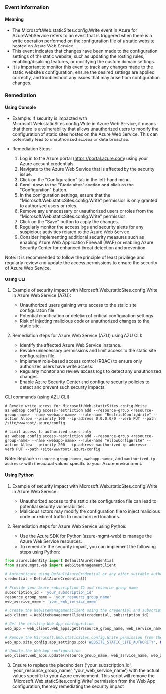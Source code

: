 
### Event Information

#### Meaning

- The Microsoft.Web.staticSites.config.Write event in Azure for AzureWebService refers to an event that is triggered when there is a write operation performed on the configuration file of a static website hosted on Azure Web Service.
- This event indicates that changes have been made to the configuration settings of the static website, such as updating the routing rules, enabling/disabling features, or modifying the custom domain settings.
- It is important to monitor this event to track any changes made to the static website's configuration, ensure the desired settings are applied correctly, and troubleshoot any issues that may arise from configuration changes.

### Remediation

#### Using Console

- Example: If security is impacted with Microsoft.Web.staticSites.config.Write in Azure Web Service, it means that there is a vulnerability that allows unauthorized users to modify the configuration of static sites hosted on the Azure Web Service. This can potentially lead to unauthorized access or data breaches.

- Remediation Steps:
  1. Log in to the Azure portal (https://portal.azure.com) using your Azure account credentials.
  2. Navigate to the Azure Web Service that is affected by the security issue.
  3. Click on the "Configuration" tab in the left-hand menu.
  4. Scroll down to the "Static sites" section and click on the "Configuration" button.
  5. In the configuration settings, ensure that the "Microsoft.Web.staticSites.config.Write" permission is only granted to authorized users or roles.
  6. Remove any unnecessary or unauthorized users or roles from the "Microsoft.Web.staticSites.config.Write" permission.
  7. Click on the "Save" button to apply the changes.
  8. Regularly monitor the access logs and security alerts for any suspicious activities related to the Azure Web Service.
  9. Consider implementing additional security measures such as enabling Azure Web Application Firewall (WAF) or enabling Azure Security Center for enhanced threat detection and prevention.

Note: It is recommended to follow the principle of least privilege and regularly review and update the access permissions to ensure the security of Azure Web Service.

#### Using CLI

1. Example of security impact with Microsoft.Web.staticSites.config.Write in Azure Web Service (AZU):
   - Unauthorized users gaining write access to the static site configuration file.
   - Potential modification or deletion of critical configuration settings.
   - Risk of injecting malicious code or unauthorized changes to the static site.

2. Remediation steps for Azure Web Service (AZU) using AZU CLI:
   - Identify the affected Azure Web Service instance.
   - Revoke unnecessary permissions and limit access to the static site configuration file.
   - Implement role-based access control (RBAC) to ensure only authorized users have write access.
   - Regularly monitor and review access logs to detect any unauthorized changes.
   - Enable Azure Security Center and configure security policies to detect and prevent such security impacts.

CLI commands (using AZU CLI):
```
# Revoke write access for Microsoft.Web.staticSites.config.Write
az webapp config access-restriction add --resource-group <resource-group-name> --name <webapp-name> --rule-name "RestrictConfigWrite" --action Allow --priority 100 --ip-address 0.0.0.0/0 --verb PUT --path /site/wwwroot/.azure/config

# Limit access to authorized users only
az webapp config access-restriction add --resource-group <resource-group-name> --name <webapp-name> --rule-name "AllowConfigWrite" --action Allow --priority 200 --ip-address <authorized-ip-address> --verb PUT --path /site/wwwroot/.azure/config
```

Note: Replace `<resource-group-name>`, `<webapp-name>`, and `<authorized-ip-address>` with the actual values specific to your Azure environment.

#### Using Python

1. Example of security impact with Microsoft.Web.staticSites.config.Write in Azure Web Service:
   - Unauthorized access to the static site configuration file can lead to potential security vulnerabilities.
   - Malicious actors may modify the configuration file to inject malicious code or redirect traffic to unauthorized locations.

2. Remediation steps for Azure Web Service using Python:
   - Use the Azure SDK for Python (azure-mgmt-web) to manage the Azure Web Service resources.
   - To remediate the security impact, you can implement the following steps using Python:

```python
from azure.identity import DefaultAzureCredential
from azure.mgmt.web import WebSiteManagementClient

# Authenticate using DefaultAzureCredential or any other suitable authentication method
credential = DefaultAzureCredential()

# Provide your Azure subscription ID and resource group name
subscription_id = 'your_subscription_id'
resource_group_name = 'your_resource_group_name'
web_service_name = 'your_web_service_name'

# Create the WebSiteManagementClient using the credential and subscription ID
web_client = WebSiteManagementClient(credential, subscription_id)

# Get the existing Web App configuration
web_app = web_client.web_apps.get(resource_group_name, web_service_name)

# Remove the Microsoft.Web.staticSites.config.Write permission from the Web App
web_app.site_config.app_settings.pop('WEBSITE_STATIC_SITE_AUTHORITY', None)

# Update the Web App configuration
web_client.web_apps.update(resource_group_name, web_service_name, web_app)
```

3. Ensure to replace the placeholders ('your_subscription_id', 'your_resource_group_name', 'your_web_service_name') with the actual values specific to your Azure environment. This script will remove the 'Microsoft.Web.staticSites.config.Write' permission from the Web App configuration, thereby remediating the security impact.

